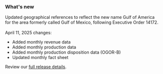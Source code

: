 ### What's new

Updated geographical references to reflect the new name Gulf of America for the area formerly called Gulf of Mexico, following Executive Order 14172.  
<br />
April 11, 2025 changes:
- Added <Link href="/downloads/revenue/" linkType="default">monthly revenue data</Link>
- Added <Link href="/downloads/production-by-month/" linkType="default">monthly production data</Link>
- Added <Link href="/downloads/production-by-disposition/" linkType="default">monthly production disposition data (OGOR-B)</Link>
- Updated <Link href="/fact-sheet/" linkType="default">monthly fact sheet</Link>

Review our [full release details](https://github.com/ONRR/nrrd/releases).
